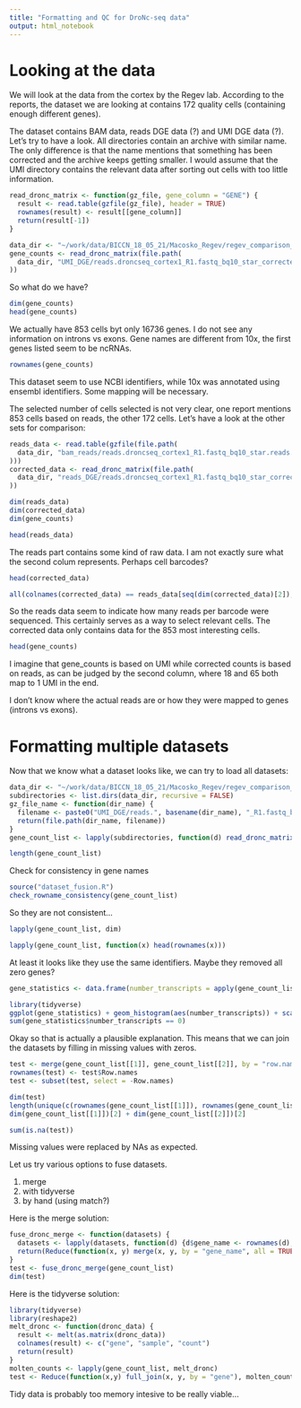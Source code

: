 ```yaml
---
title: "Formatting and QC for DroNc-seq data"
output: html_notebook
---
```


# Looking at the data

We will look at the data from the cortex by the Regev lab. According to the reports, the dataset we are looking at contains 172 quality cells (containing enough different genes).

The dataset contains BAM data, reads DGE data (?) and UMI DGE data (?). Let's try to have a look. All directories contain an archive with similar name. The only difference is that the name mentions that something has been corrected and the archive keeps getting smaller. I would assume that the UMI directory contains the relevant data after sorting out cells with too little information.

```r
read_dronc_matrix <- function(gz_file, gene_column = "GENE") {
  result <- read.table(gzfile(gz_file), header = TRUE)
  rownames(result) <- result[[gene_column]]
  return(result[-1])  
}
```


```r
data_dir <- "~/work/data/BICCN_18_05_21/Macosko_Regev/regev_comparison_snrnaseq_10x_drop/2017_09_30_droncseq/droncseq_cortex1/"
gene_counts <- read_dronc_matrix(file.path(
  data_dir, "UMI_DGE/reads.droncseq_cortex1_R1.fastq_bq10_star_corrected.umi.dge.txt.gz"
))
```

So what do we have?

```r
dim(gene_counts)
head(gene_counts)
```

We actually have 853 cells byt only 16736 genes. I do not see any information on introns vs exons. Gene names are different from 10x, the first genes listed seem to be ncRNAs. 

```r
rownames(gene_counts)
```

This dataset seem to use NCBI identifiers, while 10x was annotated using ensembl identifiers. Some mapping will be necessary.

The selected number of cells selected is not very clear, one report mentions 853 cells based on reads, the other 172 cells. Let's have a look at the other sets for comparison:

```r
reads_data <- read.table(gzfile(file.path(
  data_dir, "bam_reads/reads.droncseq_cortex1_R1.fastq_bq10_star.reads.txt.gz"
)))
corrected_data <- read_dronc_matrix(file.path(
  data_dir, "reads_DGE/reads.droncseq_cortex1_R1.fastq_bq10_star_corrected.reads.dge.txt.gz"
))
```

```r
dim(reads_data)
dim(corrected_data)
dim(gene_counts)
```

```r
head(reads_data)
```

The reads part contains some kind of raw data. I am not exactly sure what the second colum represents. Perhaps cell barcodes?

```r
head(corrected_data)
```
```r
all(colnames(corrected_data) == reads_data[seq(dim(corrected_data)[2]), 2])
```

So the reads data seem to indicate how many reads per barcode were sequenced. This certainly serves as a way to select relevant cells. The corrected data only contains data for the 853 most interesting cells.

```r
head(gene_counts)
```

I imagine that gene_counts is based on UMI while corrected counts is based on reads, as can be judged by the second column, where 18 and 65 both map to 1 UMI in the end.

I don't know where the actual reads are or how they were mapped to genes (introns vs exons).


# Formatting multiple datasets

Now that we know what a dataset looks like, we can try to load all datasets:

```r
data_dir <- "~/work/data/BICCN_18_05_21/Macosko_Regev/regev_comparison_snrnaseq_10x_drop/2017_09_30_droncseq/"
subdirectories <- list.dirs(data_dir, recursive = FALSE)
gz_file_name <- function(dir_name) {
  filename <- paste0("UMI_DGE/reads.", basename(dir_name), "_R1.fastq_bq10_star_corrected.umi.dge.txt.gz")
  return(file.path(dir_name, filename))
}
gene_count_list <- lapply(subdirectories, function(d) read_dronc_matrix(gz_file_name(d)))
```

```r
length(gene_count_list)
```
Check for consistency in gene names

```r
source("dataset_fusion.R")
check_rowname_consistency(gene_count_list)
```

So they are not consistent...

```r
lapply(gene_count_list, dim)
```

```r
lapply(gene_count_list, function(x) head(rownames(x)))
```

At least it looks like they use the same identifiers. Maybe they removed all zero genes?

```r
gene_statistics <- data.frame(number_transcripts = apply(gene_count_list[[2]], 1, sum))
```

```r
library(tidyverse)
ggplot(gene_statistics) + geom_histogram(aes(number_transcripts)) + scale_x_continuous(trans="log1p")
sum(gene_statistics$number_transcripts == 0)
```

Okay so that is actually a plausible explanation. This means that we can join the datasets by filling in missing values with zeros.

```r
test <- merge(gene_count_list[[1]], gene_count_list[[2]], by = "row.names", all = TRUE)
rownames(test) <- test$Row.names
test <- subset(test, select = -Row.names)
```

```r
dim(test)
length(unique(c(rownames(gene_count_list[[1]]), rownames(gene_count_list[[2]]))))
dim(gene_count_list[[1]])[2] + dim(gene_count_list[[2]])[2]
```

```r
sum(is.na(test))
```

Missing values were replaced by NAs as expected.

Let us try various options to fuse datasets.

  1. merge
  1. with tidyverse
  1. by hand (using match?)

Here is the merge solution:

```r
fuse_dronc_merge <- function(datasets) {
  datasets <- lapply(datasets, function(d) {d$gene_name <- rownames(d); return(d)})
  return(Reduce(function(x, y) merge(x, y, by = "gene_name", all = TRUE), datasets))
}
test <- fuse_dronc_merge(gene_count_list)
dim(test)
```

Here is the tidyverse solution:

```r
library(tidyverse)
library(reshape2)
melt_dronc <- function(dronc_data) {
  result <- melt(as.matrix(dronc_data))
  colnames(result) <- c("gene", "sample", "count")
  return(result)
}
molten_counts <- lapply(gene_count_list, melt_dronc)
test <- Reduce(function(x,y) full_join(x, y, by = "gene"), molten_counts)
```
Tidy data is probably too memory intesive to be really viable...